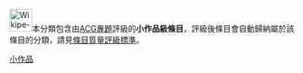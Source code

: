[[File:Wikipe-tan_head.png|40px]]本分類包含由[[WikiProject:ACG|ACG專題]]評級的'''小作品級條目'''，評級後條目會自動歸納屬於該條目的分類，請見[[Wikipedia:条目质量评级标准|條目質量評級標準]]。

{{Articles by Quality|topic=ACG|project=ACG|format=toc}}
{{empty category}}

[[Category:各等级ACG条目|小作品]]